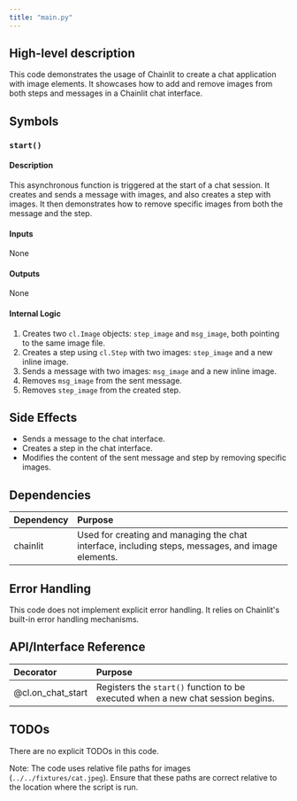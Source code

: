 ```yaml
---
title: "main.py"
---
```


## High-level description
This code demonstrates the usage of Chainlit to create a chat application with image elements. It showcases how to add and remove images from both steps and messages in a Chainlit chat interface.

## Symbols

### `start()`
#### Description
This asynchronous function is triggered at the start of a chat session. It creates and sends a message with images, and also creates a step with images. It then demonstrates how to remove specific images from both the message and the step.

#### Inputs
None

#### Outputs
None

#### Internal Logic
1. Creates two `cl.Image` objects: `step_image` and `msg_image`, both pointing to the same image file.
2. Creates a step using `cl.Step` with two images: `step_image` and a new inline image.
3. Sends a message with two images: `msg_image` and a new inline image.
4. Removes `msg_image` from the sent message.
5. Removes `step_image` from the created step.

## Side Effects
- Sends a message to the chat interface.
- Creates a step in the chat interface.
- Modifies the content of the sent message and step by removing specific images.

## Dependencies
| Dependency | Purpose |
|:-----------|:--------|
| chainlit | Used for creating and managing the chat interface, including steps, messages, and image elements. |

## Error Handling
This code does not implement explicit error handling. It relies on Chainlit's built-in error handling mechanisms.

## API/Interface Reference
| Decorator | Purpose |
|:----------|:--------|
| @cl.on_chat_start | Registers the `start()` function to be executed when a new chat session begins. |

## TODOs
There are no explicit TODOs in this code.

Note: The code uses relative file paths for images (`../../fixtures/cat.jpeg`). Ensure that these paths are correct relative to the location where the script is run.